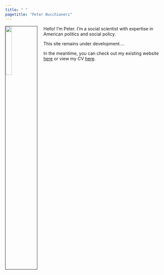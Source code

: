 ```yaml
---
title: " "
pagetitle: "Peter Bucchianeri"
---
```


<!-- Useful Tutorial: http://www.emilyzabor.com/tutorials/rmarkdown_websites_tutorial.html#types_of_websites -->

<div>
  <div>
  <img src="images/peter.jpg" style="width:20%; border:1px solid; margin-right: 20px" align="left">
  </div>
  <div>
  
  <!-- Under Development -->
  Hello! I'm Peter. I'm a social scientist with expertise in American politics and social policy. 
  
  This site remains under development....
  
  In the meantime, you can check out my existing website [here](http://www.peterbucchianeri.com) or view my CV [here](files/Bucchianeri_CV_Web.pdf).

  <!-- Hello! I'm Peter. I'm a social scientist with expertise in American politics and social policy. I am currently a research consultant for the [Center for Effective Lawmaking](https://thelawmakers.org/), where I am developing effectiveness scores for over 20,000 current and former state legislators. -->

  <!-- My academic research examines how social and political institutions shape the preferences and behaviors of political elites in the United States, particularly at the state and local levels. My work has been published in the *American Political Science Review* and *Political Behavior*. -->

  <!-- You can email me at pbucchi3[at]gmail.com -->
  
  </div>
</div>


